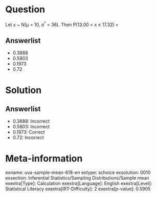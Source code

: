 Question
========

Let x \~ N(μ = 10, σ^²^ = 36). Then P(13.00 \< x ≤ 17.32) =

Answerlist
----------

* 0.3888
* 0.5803
* 0.1973
* 0.72

Solution
========

Answerlist
----------

* 0.3888: Incorrect
* 0.5803: Incorrect
* 0.1973: Correct
* 0.72: Incorrect

Meta-information
================
exname: uva-sample-mean-618-en
extype: schoice
exsolution: 0010
exsection: Inferential Statistics/Sampling Distributions/Sample mean
exextra[Type]: Calculation
exextra[Language]: English
exextra[Level]: Statistical Literacy
exextra[IRT-Difficulty]: 2
exextra[p-value]: 0.5905
